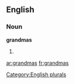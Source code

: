 
==English==

===Noun===
'''grandmas'''

# {{plural of|[[grandma]]}}

{{anagrams:en/aadgmnrs}}
[[Category:English plurals]]

[[ar:grandmas]]
[[fr:grandmas]]
